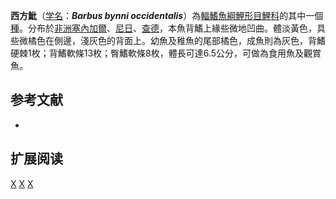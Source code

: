 {{Speciesbox 
| taxon = Barbus  bynni occidentalis
| status = NE
| status_system = IUCN3.1
| authority = [[Boulenger|Boulenger]], 1911
| synonyms = *''Barbus foureaui''<br /><small>Pellegrin, 1919</small>
*''Barbus lancrenonensis''<br /><small>Blache & Miton, 1960</small>
*''Barbus occidentalis''<br /><small>Boulenger, 1911</small>
*''Barbus occidentalis foureaui''<br /><small>Pellegrin, 1919</small>
*''Barbus seguensis''<br /><small>Pellegrin, 1925</small>
}}

'''西方魮'''（[[学名|学名]]：'''''Barbus bynni occidentalis'''''）為[[輻鰭魚綱|輻鰭魚綱]][[鯉形目|鯉形目]][[鯉科|鯉科]]的其中一個[[種|種]]。分布於[[非洲|非洲]][[塞內加爾|塞內加爾]]、[[尼日|尼日]]、[[查德|查德]]，本魚背鰭上緣些微地凹曲。體淡黃色，具些微橘色在側邊，淺灰色的背面上。幼魚及稚魚的尾部橘色，成魚則為灰色，背鰭硬棘1枚；背鰭軟條13枚；臀鰭軟條8枚，體長可達6.5公分，可做為食用魚及觀賞魚。

== 参考文献 ==
*{{FishBase_species|genus=Barbus bynni|species=occidentalis|year=2011|month=12}}

== 扩展阅读 ==
{{refbegin}}
{{wikispecies-inline|Barbus bynni occidentalis|西方魮}}
{{refend}}
{{Taxonbar|from=Q6447810}}

[[Category:食用鱼|X]]
[[Category:觀賞魚|X]]
[[Category:魮屬|X]]


{{魚類小作品}}